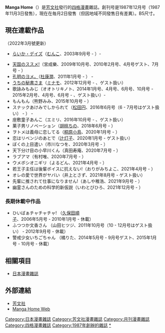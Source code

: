 '''Manga Home'''（{{lang-ja|まんがホーム}}）是[[芳文社|芳文社]]發行的[[四格漫畫|四格漫畫]]雜誌。創刊号是1987年12月号（1987年11月3日發售），現在在毎月2日發售（但因地域不同發售日有差異）。B5尺寸。

== 現在連載作品 ==
（2022年3月號更新）
* [[らいか・デイズ|らいか・デイズ]]（[[むんこ|むんこ]]、2003年9月号 - ）- 
<!--
* （読みきり連載シリーズ） （[[仙石寛子|仙石寛子]]、2007年12月号 - 2010年1月号、2010年12月号 - 2011年9月号、2012年7月号 - 8月号。2014年1月号は2012年7月号に掲載されたものの一部の再録、目次に記載なし（販促ページ？）） - 2007年12月号以後、概ね隔月→2009年9月号以後毎月ペースで掲載、中編連載中は中断する。-->
* [[天国のススメ!|天国のススメ!]]（宮成樂、2009年10月号、2010年2月号、4月号ゲスト、7月号 - ） 
* [[孔明のヨメ。|孔明のヨメ。]]（[[杜康潤|杜康潤]]、2011年1月号 - ） - 
* [[うちの秘書さま|うちの秘書さま]]（[[ミナモ_(漫画家)|ミナモ]]、2012年12月号 - 、ゲスト扱い）
* 歌詠みもみじ（オオトリキノト、2014年1月号、4月号、6月号、10月号 - 2015年2月号、4月号、6月号 - 、ゲスト扱い）- 
* もんもん（熊野みみ、2015年10月号 - ）
* スナックあけみでしかられて（[[松田円|松田円]]、2016年6月号（6 - 7月号はゲスト扱い） - ） - 
* 座敷童子あんこ（エミリ、2016年10月号 - 、ゲスト扱い）
* 菓子男リノベーション（[[胡桃ちの|胡桃ちの]]、2018年6月号 - ）
* ヲトメは義母に恋してる（[[桐原小鳥|桐原小鳥]]、2020年1月号 - ）
* 恋はリベンジのあとで（[[辻灯子|辻灯子]]、2020年1月号 - ゲスト扱い）
* ぼくの上目遣い（市川なつを、2020年3月号 - ）
* 天下分け目の小早川くん（真田寿庵、2020年7月号 - ）
* ラブアマ（有村唯、2020年7月号 - ）
* ウメボシオニギリ（よるどん、2021年4月号 - ）
* 若王子主任は後輩ボイスに抗えない!（おりがみちよこ、2021年4月号 - ）
* オレの愛で世界がヤバい（井上とさず、2021年8月号 - ゲスト扱い）
* 先輩に推されて仕事になりません!（あしや稚浩、2021年9月号 - ）
* 幽霊さんのための科学的新仮説（いわとびひろ、2021年12月号 - ）

=== 長期休載中作品 ===
* ひいばぁチャチャチャ! （[[久保田順子|久保田順子]]、2006年5月号 - 2010年1月号 - 休載）
* ふつつか文香さん （山田ヒツジ、2011年10月号（10 - 12月号はゲスト扱い） - 2012年9月号 - 休載）
* 警戒少女いちごちゃん （橘りた、2014年5月号 - 9月号ゲスト、2015年1月号 - 10月号 - 休載）

== 相關項目 ==
* [[日本漫畫雜誌|日本漫畫雜誌]]

== 外部連結 ==
* [http://www.houbunsha.co.jp/ 芳文社] {{Wayback|url=http://www.houbunsha.co.jp/ |date=20050327014350 }}{{ja icon}}
* [http://manga-time.com/ Manga Home Web] {{Wayback|url=http://manga-time.com/ |date=20210201034337 }}{{ja icon}}

{{Manga Time系列雜誌}}

[[Category:日本漫畫雜誌|Category:日本漫畫雜誌]]
[[Category:芳文社漫畫雜誌|Category:芳文社漫畫雜誌]]
[[Category:月刊漫畫雜誌|Category:月刊漫畫雜誌]]
[[Category:四格漫畫雜誌|Category:四格漫畫雜誌]]
[[Category:1987年創辦的雜誌|Category:1987年創辦的雜誌]]
[[Category:Manga_Time|*]]